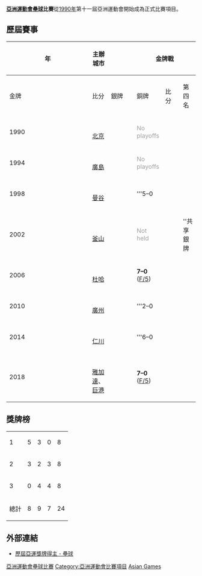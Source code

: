 '''[[亞洲運動會|亞洲運動會]][[壘球|壘球]]比賽'''從[[1990年亞洲運動會|1990年]]第十一屆亞洲運動會開始成為正式比賽項目。

==歷屆賽事==
{| class="wikitable" style="font-size:90%; width: 100%; text-align: center;"
!rowspan=2 width=5%|年
!rowspan=2 width=10%|主辦城市
|width=1% rowspan=10| 
!colspan=3|金牌戰
|width=1% rowspan=10| 
!colspan=3|銅牌戰
|-
!width=15%|金牌
!width=8%|比分
!width=15%|銀牌
!width=15%|銅牌
!width=8%|比分
!width=15%|第四名
|- bgcolor=#D0E7FF
|1990<br />{{DetailsLink|1990年亞洲運動會壘球比賽}}
|{{flagicon|CHN}}<br/>[[北京|北京]]
|{{sbw-big|CHN}}
|<span style="color:#A0A0A0;">No playoffs</span>
|{{sbw-big|JPN}}
|{{sbw-big|TPE}}
|<span style="color:#A0A0A0;">No playoffs</span>
|{{sbw-big|KOR}}
|-
|1994<br />{{DetailsLink|1994年亞洲運動會壘球比賽}}
| {{flagicon|JPN}}<br/>[[廣島|廣島]]
|{{sbw-big|CHN}}
|<span style="color:#A0A0A0;">No playoffs</span>
|{{sbw-big|JPN}}
|{{sbw-big|TPE}}
|<span style="color:#A0A0A0;">No playoffs</span>
|{{sbw-big|KOR}}
|- bgcolor=#D0E7FF
|1998<br />{{DetailsLink|1998年亞洲運動會壘球比賽}}
|{{flagicon|THA}}<br />[[曼谷|曼谷]]
|{{sbw-big|CHN}}
| '''5–0
|{{sbw-big|JPN}}
|{{sbw-big|TPE}}
|<span style="color:#A0A0A0;">No playoffs</span>
|{{sbw-big|PRK}}
|-
|2002<br />{{DetailsLink|2002年亞洲運動會壘球比賽}}
|{{flagicon|KOR}}<br />[[釜山|釜山]]
| {{sbw-big|JPN}}
|<span style="color:#A0A0A0;">Not held</span>
| {{sbw-big|CHN}}<br />{{sbw-big|TPE}}
| ''共享銀牌
|<span style="color:#A0A0A0;">No playoffs</span>
|{{sbw-big|PRK}}
|-bgcolor=#D0E7FF
|2006<br />{{DetailsLink|2006年亞洲運動會壘球比賽}}
|{{flagicon|QAT}}<br />[[杜哈|杜哈]]
| {{sbw-big|JPN}}
| '''7–0'''<br />([[提前結束比賽|F/5]])
| {{sbw-big|TPE}}
| {{sbw-big|CHN}}
|<span style="color:#A0A0A0;">No playoffs</span>
|{{sbw-big|PRK}}
|-
|2010<br />{{DetailsLink|2010年亞洲運動會壘球比賽}}
|{{flagicon|CHN}}<br />[[廣州|廣州]]
| {{sbw-big|JPN}}
| '''2–0
| {{sbw-big|CHN}}
| {{sbw-big|TPE}}
|<span style="color:#A0A0A0;">No playoffs</span>
|{{sbw-big|KOR}}
|-bgcolor=#D0E7FF
|2014<br />{{DetailsLink|2014年亞洲運動會壘球比賽}}
|{{flagicon|KOR}}<br />[[仁川|仁川]]
| {{sbw-big|JPN}}
| '''6–0
| {{sbw-big|TPE}}
| {{sbw-big|CHN}}
|<span style="color:#A0A0A0;">No playoffs</span>
|{{sbw-big|PHI}}
|-
|2018<br />{{DetailsLink|2018年亞洲運動會壘球比賽}}
|{{flagicon|INA}}<br />[[雅加達|雅加達]]、[[巨港|巨港]]
| {{sbw-big|JPN}}
| '''7–0'''<br />([[提前結束比賽|F/5]])
| {{sbw-big|TPE}}
| {{sbw-big|CHN}}
|<span style="color:#A0A0A0;">No playoffs</span>
|{{sbw-big|PHI}}
|}

==獎牌榜==
{| {{RankedMedalTable|nation-width=200px}}
|-
| 1 ||align=left| {{flagIOC2|JPN|Asian Games}} || 5 || 3 || 0 || 8
|-
| 2 ||align=left| {{flagIOC2|CHN|Asian Games}} || 3 || 2 || 3 || 8
|-
| 3 ||align=left| {{flagIOC2|TPE|Asian Games}} || 0 || 4 || 4 || 8
|- 
!colspan=2| 總計 || 8 || 9 || 7 || 24
|}

==外部連結==
*[https://web.archive.org/web/20160923073334/http://www.doha-2006.com/gis/menuroot/sports/Softball_HR.aspx-id=SO.html 歷屆亞運獎牌得主 - 壘球]

{{亞洲運動會項目}}
{{亞洲運動會壘球比賽}}

[[Category:亞洲運動會壘球比賽|]]
[[Category:亞洲運動會比賽項目|Category:亞洲運動會比賽項目]]
[[Category:亞洲壘球|Asian Games]]